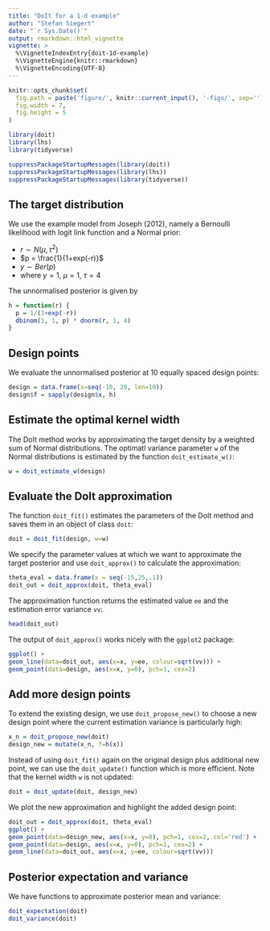 ```yaml
---
title: "DoIt for a 1-d example"
author: "Stefan Siegert"
date: "`r Sys.Date()`"
output: rmarkdown::html_vignette
vignette: >
  %\VignetteIndexEntry{doit-1d-example}
  %\VignetteEngine{knitr::rmarkdown}
  %\VignetteEncoding{UTF-8}
---
```



```r
knitr::opts_chunk$set(
  fig.path = paste('figure/', knitr::current_input(), '-figs/', sep=''),
  fig.width = 7,
  fig.height = 5
)
```


```r
library(doit)
library(lhs)
library(tidyverse)
```
```r
suppressPackageStartupMessages(library(doit))
suppressPackageStartupMessages(library(lhs))
suppressPackageStartupMessages(library(tidyverse))
```

## The target distribution

We use the example model from Joseph (2012), namely a Bernoulli likelihood with
logit link function and a Normal prior: 

- $r \sim N(\mu, \tau^2)$
- $p = \frac{1}{1+exp(-r)}$
- $y \sim Ber(p)$
- where $y=1$, $\mu = 1$, $\tau = 4$

The unnormalised posterior is given by

```r
h = function(r) {
  p = 1/(1+exp(-r))
  dbinom(1, 1, p) * dnorm(r, 1, 4)
}
```


## Design points

We evaluate the unnormalised posterior at 10 equally spaced design points:

```r
design = data.frame(x=seq(-10, 20, len=10))
design$f = sapply(design$x, h)
```


## Estimate the optimal kernel width


The DoIt method works by approximating the target density by a weighted sum of
Normal distributions. The optimatl variance parameter `w` of the Normal
distributions is estimated by the function `doit_estimate_w()`:

```r
w = doit_estimate_w(design)
```


## Evaluate the DoIt approximation

The function `doit_fit()` estimates the parameters of the DoIt method and saves
them in an object of class `doit`:

```r
doit = doit_fit(design, w=w)
```

We specify the parameter values at which we want to approximate the target
posterior and use `doit_approx()` to calculate the approximation:

```r
theta_eval = data.frame(x = seq(-15,25,.1))
doit_out = doit_approx(doit, theta_eval)
```

The approximation function returns the estimated value `ee` and the estimation
error variance `vv`:

```r
head(doit_out)
```

The output of `doit_approx()` works nicely with the `ggplot2` package:

```r
ggplot() + 
geom_line(data=doit_out, aes(x=x, y=ee, colour=sqrt(vv))) +
geom_point(data=design, aes(x=x, y=0), pch=1, cex=2)
```


## Add more design points

To extend the existing design, we use `doit_propose_new()` to choose a new
design point where the current estimation variance is particularly high:

```r
x_n = doit_propose_new(doit)
design_new = mutate(x_n, f=h(x))
```

Instead of using `doit_fit()` again on the original design plus additional new
point, we can use the `doit_update()` function which is more efficient. Note
that the kernel width `w` is not updated:

```r
doit = doit_update(doit, design_new)
```

We plot the new approximation and highlight the added design point:

```r
doit_out = doit_approx(doit, theta_eval)
ggplot() + 
geom_point(data=design_new, aes(x=x, y=0), pch=1, cex=2, col='red') +
geom_point(data=design, aes(x=x, y=0), pch=1, cex=2) +
geom_line(data=doit_out, aes(x=x, y=ee, colour=sqrt(vv))) 
```


## Posterior expectation and variance

We have functions to approximate posterior mean and variance:

```r
doit_expectation(doit)
doit_variance(doit)
```


